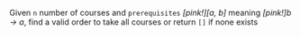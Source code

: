 Given `n` number of courses and `prerequisites` *[pink!][a, b]* meaning *[pink!]b → a*,     find a valid order to take all courses or return `[]` if none exists